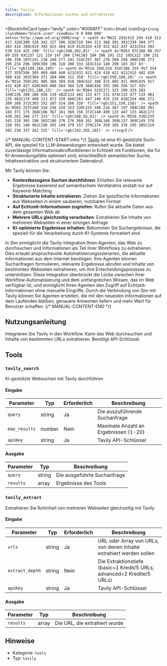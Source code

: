 ```yaml
---
title: Tavily
description: Informationen suchen und extrahieren
---
```



<BlockInfoCard 
  type="tavily"
  color="#0066FF"
  icon={true}
  iconSvg={`<svg className="block-icon" viewBox='0 0 600 600' xmlns='http://www.w3.org/2000/svg' >
      <path
        d='M432 291C415 294 418 313 417 326C380 328 342 327 306 328C316 344 312 368 301 381C339 384 377 383 414 384C419 393 415 404 419 412C424 419 431 422 437 421C554 393 539 314 425 290'
        fill='rgb(248,202,81)'
      />
      <path
        d='M263 87C260 88 257 89 255 93C237 121 219 147 204 174C203 184 206 191 212 195C222 198 231 196 239 197C241 238 240 277 241 316C257 307 276 309 294 308C296 273 295 234 296 199C309 196 328 200 333 183C314 149 299 103 267 83'
        fill='rgb(109,164,249)'
      />
      <path
        d='M314 356L316 354C386 355 457 354 527 355C504 385 469 400 440 421C431 421 424 418 421 411C415 402 420 389 416 383C384 371 284 406 312 358'
        fill='rgb(250,188,28)'
      />
      <path
        d='M314 356C281 405 384 369 410 384C422 388 415 402 421 409C425 417 431 420 437 420C469 400 504 384 529 360C456 355 386 356 317 355'
        fill='rgb(251,186,23)'
      />
      <path
        d='M264 325C271 325 290 329 283 339C236 384 186 436 139 482C133 481 133 477 131 474C133 477 133 481 135 482C174 490 213 472 250 466C261 447 246 435 235 426C254 406 271 389 289 372C303 352 287 324 266 326'
        fill='rgb(251,156,158)'
      />
      <path
        d='M263 327C260 328 256 328 253 330C233 348 216 367 197 384C188 381 183 371 175 368C166 367 161 369 156 372C148 409 133 447 133 482C173 430 281 366 277 323'
        fill='rgb(248,56,63)'
      />
      <path
        d='M258 326C235 341 218 365 198 382C186 376 176 360 161 368L160 369L157 369C149 378 150 391 146 401C150 391 149 379 157 370C174 359 185 376 195 385C219 365 238 337 262 325'
        fill='rgb(242,165,165)'
      />
    </svg>`}
/>

{/* MANUAL-CONTENT-START:intro */}
[Tavily](https://www.tavily.com/) ist eine KI-gestützte Such-API, die speziell für LLM-Anwendungen entwickelt wurde. Sie bietet zuverlässige Informationsabruffunktionen in Echtzeit mit Funktionen, die für KI-Anwendungsfälle optimiert sind, einschließlich semantischer Suche, Inhaltsextraktion und strukturiertem Datenabruf.

Mit Tavily können Sie:

- **Kontextbezogene Suchen durchführen**: Erhalten Sie relevante Ergebnisse basierend auf semantischem Verständnis anstatt nur auf Keyword-Matching
- **Strukturierte Inhalte extrahieren**: Ziehen Sie spezifische Informationen aus Webseiten in einem sauberen, nutzbaren Format
- **Auf Echtzeit-Informationen zugreifen**: Rufen Sie aktuelle Daten aus dem gesamten Web ab
- **Mehrere URLs gleichzeitig verarbeiten**: Extrahieren Sie Inhalte von mehreren Webseiten in einer einzigen Anfrage
- **KI-optimierte Ergebnisse erhalten**: Bekommen Sie Suchergebnisse, die speziell für die Verarbeitung durch KI-Systeme formatiert sind

In Sim ermöglicht die Tavily-Integration Ihren Agenten, das Web zu durchsuchen und Informationen als Teil ihrer Workflows zu extrahieren. Dies erlaubt anspruchsvolle Automatisierungsszenarien, die aktuelle Informationen aus dem Internet benötigen. Ihre Agenten können Suchanfragen formulieren, relevante Ergebnisse abrufen und Inhalte von bestimmten Webseiten extrahieren, um ihre Entscheidungsprozesse zu unterstützen. Diese Integration überbrückt die Lücke zwischen Ihrer Workflow-Automatisierung und dem umfangreichen Wissen, das im Web verfügbar ist, und ermöglicht Ihren Agenten den Zugriff auf Echtzeit-Informationen ohne manuelle Eingriffe. Durch die Verbindung von Sim mit Tavily können Sie Agenten erstellen, die mit den neuesten Informationen auf dem Laufenden bleiben, genauere Antworten liefern und mehr Wert für Benutzer schaffen.
{/* MANUAL-CONTENT-END */}

## Nutzungsanleitung

Integrieren Sie Tavily in den Workflow. Kann das Web durchsuchen und Inhalte von bestimmten URLs extrahieren. Benötigt API-Schlüssel.

## Tools

### `tavily_search`

KI-gestützte Websuchen mit Tavily durchführen

#### Eingabe

| Parameter | Typ | Erforderlich | Beschreibung |
| --------- | ---- | -------- | ----------- |
| `query` | string | Ja | Die auszuführende Suchanfrage |
| `max_results` | number | Nein | Maximale Anzahl an Ergebnissen \(1-20\) |
| `apiKey` | string | Ja | Tavily API-Schlüssel |

#### Ausgabe

| Parameter | Typ | Beschreibung |
| --------- | ---- | ----------- |
| `query` | string | Die ausgeführte Suchanfrage |
| `results` | array | Ergebnisse des Tools |

### `tavily_extract`

Extrahieren Sie Rohinhalt von mehreren Webseiten gleichzeitig mit Tavily

#### Eingabe

| Parameter | Typ | Erforderlich | Beschreibung |
| --------- | ---- | -------- | ----------- |
| `urls` | string | Ja | URL oder Array von URLs, von denen Inhalte extrahiert werden sollen |
| `extract_depth` | string | Nein | Die Extraktionstiefe \(basic=1 Kredit/5 URLs, advanced=2 Kredite/5 URLs\) |
| `apiKey` | string | Ja | Tavily API-Schlüssel |

#### Ausgabe

| Parameter | Typ | Beschreibung |
| --------- | ---- | ----------- |
| `results` | array | Die URL, die extrahiert wurde |

## Hinweise

- Kategorie: `tools`
- Typ: `tavily`
